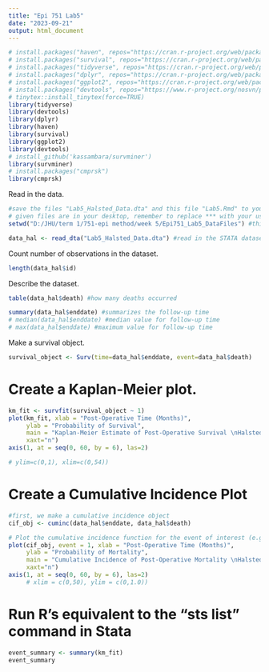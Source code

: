 ```yaml
---
title: "Epi 751 Lab5"
date: "2023-09-21"
output: html_document
---
```


```r
# install.packages("haven", repos="https://cran.r-project.org/web/packages/haven/index.html")
# install.packages("survival", repos="https://cran.r-project.org/web/packages/survival/index.html")
# install.packages("tidyverse", repos="https://cran.r-project.org/web/packages/tidyverse/index.html")
# install.packages("dplyr", repos="https://cran.r-project.org/web/packages/dplyr/index.html")
# install.packages("ggplot2", repos="https://cran.r-project.org/web/packages/ggplot2/index.html")
# install.packages("devtools", repos="https://www.r-project.org/nosvn/pandoc/devtools.html")
# tinytex::install_tinytex(force=TRUE)
library(tidyverse)
library(devtools)
library(dplyr)
library(haven)
library(survival)
library(ggplot2)
library(devtools)
# install_github('kassambara/survminer')
library(survminer)
# install.packages("cmprsk")
library(cmprsk)
```

Read in the data.
```r
#save the files "Lab5_Halsted_Data.dta" and this file "Lab5.Rmd" to your desktop (or to a folder, but both files MUST be in the same place)
# given files are in your desktop, remember to replace *** with your username for Mac Users. for PC users, insert the filepath to your Desktop or wherever you are storing the Lab5_Halsted_Data file
setwd("D:/JHU/term 1/751-epi method/week 5/Epi751_Lab5_DataFiles") #this command sets the working directory where files are read from and where files are outputted

data_hal <- read_dta("Lab5_Halsted_Data.dta") #read in the STATA dataset into R
```

Count number of observations in the dataset.
```r
length(data_hal$id)
```

Describe the dataset.
```r
table(data_hal$death) #how many deaths occurred

summary(data_hal$enddate) #summarizes the follow-up time
# median(data_hal$enddate) #median value for follow-up time
# max(data_hal$enddate) #maximum value for follow-up time
```

Make a survival object. 
```r
survival_object <- Surv(time=data_hal$enddate, event=data_hal$death)
```

# Create a Kaplan-Meier plot.
```r
km_fit <- survfit(survival_object ~ 1)
plot(km_fit, xlab = "Post-Operative Time (Months)", 
     ylab = "Probability of Survival",
     main = "Kaplan-Meier Estimate of Post-Operative Survival \nHalsted's Radical Mastectomy Patients (N=50) (1889-1894)",
     xaxt="n")
axis(1, at = seq(0, 60, by = 6), las=2)

# ylim=c(0,1), xlim=c(0,54))
```

# Create a Cumulative Incidence Plot
```r
#first, we make a cumulative incidence object
cif_obj <- cuminc(data_hal$enddate, data_hal$death)

# Plot the cumulative incidence function for the event of interest (e.g., event code 1)
plot(cif_obj, event = 1, xlab = "Post-Operative Time (Months)", 
     ylab = "Probability of Mortality",
     main = "Cumulative Incidence of Post-Operative Mortality \nHalsted's Radical Mastectomy Patients (1889-1894)",
     xaxt="n")
axis(1, at = seq(0, 60, by = 6), las=2)
     # xlim = c(0,50), ylim = c(0,1.0))
```


# Run R's equivalent to the "sts list" command in Stata
```r
event_summary <- summary(km_fit)
event_summary
```




